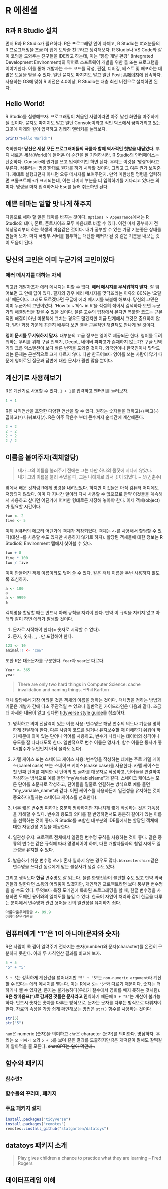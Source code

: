 # R 에센셜

## R과 R Studio 설치
먼저 R과 R Studio가 필요하다. R은 프로그래밍 언어 자체고, R Studio는 여러분들의 R 프로그래밍을 조금 더 쉽게 도와줄 친구라고 생각해보자. R Studio나 VS Code와 같이 코딩을 도와주는 친구들을 IDE라고 하는데, 이는 "통합 개발 환경" (Integrated Development Environment)의 약어로 소프트웨어 개발을 위한 툴 또는 프로그램을 이야기한다. 이를 통해 개발자는 소스 코드를 작성, 편집, 디버깅, 테스트 및 배포하는 데 많은 도움을 받을 수 있다. 일단 묻지도 따지지도 말고 일단 Posit [홈페이지](https://posit.co/download/rstudio-desktop/)에 접속하자. 사용하는 OS에 맞춰 R 버전은 4.0이상, R Studio는 대충 최신 버전으로 설치하면 된다.

## Hello World!
R Studio를 실행해보자. 프로그래밍이 처음인 사람이라면 아주 낯선 화면을 마주하게 될 것이다. 묻지도 따지지도 말고 일단 Console이라고 적인 박스에서 꿈뻑거리고 있는 그곳에 아래와 같이 입력하고 경쾌히 엔터키를 눌러보자.
```r
print("Hello World!")
```
축하한다! **당신은 세상 모든 프로그래머들의 국룰과 함께 역사적인 첫발을 내딛었다.** 부디 새로운 세상(World)에 들어온 이 순간을 잘 기억하시라. R Studio의 인터페이스는 단순하다. Console에 뭔가를 쓰고 입력하기만 하면 된다. 우리는 이것을 '명령'이라고 부른다. 컴퓨터는 '명령'한대로 뭔가를 하기 시작할 것이다. 그리고 그 여튼 뭔가 보여준다. 제대로 실행되던지 아니면 오류 메시지를 보여주던지. 만약 미완성된 명령을 입력하면 프롬프트에 `+`가 표시되는데, 이는 나머지 부분을 더 입력하기를 기다리고 있다는 의미다. 명령을 마저 입력하거나 Esc를 눌러 취소하면 된다. 

## 예쁜 테마는 일할 맛 나게 해주지
다음으로 해야 할 일은 테마를 바꾸는 것이다. `Options > Appearance`에서는 R Studio의 테마, 폰트, 폰트사이즈 모두 마음대로 바꿀 수 있다. 이건 마치 공부하기 전 책상정리부터 하는 학생의 마음같은 것이다. 내가 공부할 수 있는 가장 기분좋은 상태를 만들어 보자. 마치 국방부 서버를 침투하는 대단한 해커가 된 것 같은 기분을 내보는 것이 도움이 된다.

## 당신의 고민은 이미 누군가의 고민이었다
### 에러 메시지를 대하는 자세
최고급 개발자조차 에러 메시지는 피할 수 없다. **에러 메시지를 무서워하지 말자.** 잘 읽어보면 그 안에 답이 있다. 필자의 경우 에러 메시지를 맞닥뜨리는 이유의 80%는 '오탈자' 때문이다. 그래도 모르겠다면 구글에 에러 메시지를 복붙해 해보자. 당신의 고민은 이미 누군가의 고민이었다. 'How to ~'와 '~ in R'을 적절히 섞어서 검색하다 보면 누군가의 해결방법을 찾을 수 있을 것이다. 물론 고수의 입장에서 본다면 복붙한 코드는 근본적인 해결이 아닌 미봉책에 그치는 경우도 많겠지만 지금 단계에서 그것은 중요하지 않다. 일단 과정 가운데 꾸준히 배우다 보면 결국 근본적인 해결책도 만나게 될 것이다. 

**영어 문서를 무서워하지 말자.** 대부분의 고급 정보는 영어로 제공되곤 한다. 영어를 두려워하는 우리를 위해 구글 번역기, DeepL, 네이버 파파고가 존재하지 않는가? 구글 번역기의 크롬 익스텐션이 보다 빠른 번역을 도와줄 것이다. 외국인이나 한국인이나 맞닥드리는 문제는 근본적으로 크게 다르지 않다. 다만 한국어보다 영어를 쓰는 사람이 많기 때문에 영어로된 질문과 답변에 대한 문서가 훨씬 많을 뿐이다.

## 계산기로 사용해보기
R은 계산기로 사용할 수 있다. `1 + 1`를 입력하고 엔터키를 눌러보자.

```r
1 + 1
```

R은 사칙연산을 포함한 다양한 연산을 할 수 있다. 원하는 숫자들을 더하고(`+`) 빼고(`-`) 곱하고(`*`) 나눠보자(`/`). R은 아주 작은수 부터 큰수까지 순식간에 계산해준다.

```r
2 + 2
2 - 2
2 * 2
2 / 2
```


## 이름을 붙여주자(객체할당)

> 내가 그의 이름을 불러주기 전에는 그는 다만 하나의 몸짓에 지나지 않았다.  
> 내가 그의 이름을 불러 주었을 때, 그는 나에게로 와서 꽃이 되었다. -- 꽃(김춘수)  


앞에서 배운 것처럼 R에게 명령을 내려보았다. 하지만 이것들은 아직 컴퓨터 어디에도 저장되지 않았다. 이미 다 지나간 일이라 다시 사용할 수 없으므로 만약 이것들을 계속해서 사용하고 싶다면 어딘가에 어떠한 형태로든 저장해 놓아야 한다. 이제 객체(object)가 필요할 시간이다.

```r
two <- 2
five <- 5
```

이제 컴퓨터의 메모리 어딘가에 객체가 저장되었다. 객체는 `<-`를 사용해서 할당할 수 있다(대신 `=`를 사용할 수도 있지만 사용하지 않기로 하자). 할당된 객체들에 대한 정보는 R Studio의 Environment 탭에서 찾아볼 수 있다. 

```r
two + 8
five * 100
two / five
```

이미 만들어진 객체 이름이라도 덮어 쓸 수 있다. 같은 객체 이름을 두번 사용하지 않도록 조심하자.

```r
a <- 100
a
a <- 9999
a
```

객체명을 할당할 때는 반드시 아래 규칙을 지켜야 한다. 만약 이 규칙을 지키지 않고 아래와 같이 하면 에러가 발생할 것이다.

1. 문자로 시작해야 한다(= 숫자로 시작할 수 없다).  
2. 문자, 숫자, _, . 만 포함해야 한다.

```r
123 <- 10
animal!! <- "cow"
```

또한 R은 대소문자를 구분한다. `Year`과 `year`은 다르다.

```r
Year <- 365
year
```

> There are only two hard things in Computer Science: cache invalidation and naming things. 
> --Phil Karlton

객체 할당에서 가장 어려운 것은 객체의 이름을 정하는 것이다. 객체명을 정하는 방법과 기준은 개발자 간에 다소 주관적일 수 있으나 일반적인 가이드라인은 다음과 같다. 조금 더 자세한 내용이 알고 싶다면 [tidyverse style guide](https://style.tidyverse.org/syntax.html)를 참조하자.

1. 명확하고 의미 전달력이 있는 이름 사용: 변수명은 해당 변수의 의도나 기능을 명확하게 전달해야 한다. 다른 사람이 코드를 읽거나 유지보수할 때 이해하기 쉬워야 하기 때문에 의미 있는 단어나 약어를 사용하고, 변수가 나타내는 데이터의 성격이나 용도를 잘 나타내도록 한다. 일반적으로 변수 이름은 명사가, 함수 이름은 동사가 좋다(함수가 무엇인지 아직 몰라도 된다).

2. 카멜 케이스 또는 스네이크 케이스 사용: 변수명을 작성하는 데에는 주로 카멜 케이스(camel case) 또는 스네이크 케이스(snake case)를 사용한다. 카멜 케이스는 첫 번째 단어를 제외한 각 단어의 첫 글자를 대문자로 작성하고, 단어들을 연결하여 작성하는 방식으로 예를 들면 "myVariableName"과 같다. 스네이크 케이스는 모든 단어를 소문자로 작성하고, 단어들을 밑줄로 연결하는 방식으로 예를 들면 "my_variable_name"과 같다. 어떤 케이스를 사용하든지 일관성을 유지하는 것이 중요하다(필자는 스네이크 케이스를 선호한다).

3. 너무 짧은 변수명 피하기: 충분히 명확하지만 지나치게 짧게 작성하는 것은 가독성을 저해할 수 있다. 변수의 용도와 의미를 잘 반영하면서도 충분히 길이가 있는 이름을 선택하는 것이 좋다. R Studio를 포함한 대부분의 IDE들에서는 할당된 객체에 대한 자동완성 기능을 제공한다.

4. 일관성 유지: 프로젝트 전체에서 일관된 변수명 규칙을 사용하는 것이 좋다. 같은 종류의 변수는 같은 규칙에 따라 명명되어야 하며, 다른 개발자들과의 협업 시에도 일관성을 유지할 수 있다.

5. 발음하기 쉬운 변수명 쓰기: 혼자 일하지 않는 경우도 많다. `Worcestershire`같은 변수명을 쓰다간 동료에게 맞는 불상사가 생길 수도 있다.

그리고 생각보다 **한글** 변수명도 잘 읽는다. 물론 한영전환이 불편할 수도 있고 만약 외국인들과 일한다면 소통의 어려움이 있겠지만, 개인적인 프로젝트라면 보다 풍부한 변수명을 쓸 수도 있다. 무엇보다 특정 도메인에 특화된 프로그래밍을 할 때, 한글 변수명을 사용하면 도메인 용어와의 일치도를 높일 수 있다. 한국어 자연어 처리와 같이 한글을 다루는 분야에서 변수명과 관련 용어들 간의 일관성을 유지하기 쉽다.

```r
아름다운우리한글 <- 99.9
아름다운우리한글
```

## 컴퓨터에게 "1"은 1이 아니야(문자와 숫자)
R은 사람이 콕 찝어 알려주기 전까지는 숫자(number)와 문자(character)를 온전히 구분하지 못한다. 아래 두 사칙연산 결과를 비교해 보자. 
```r
5 + 5
"5" + "5"
```

`5 + 5`는 정확하게 계산값을 뱉어내지만 `"5" + "5"`는 `non-numeric argument`라 계산할 수 없다는 에러 메시지를 뱉는다. 이는 R에서 `5`는 `"5"`와 다르기 때문이다. 숫자는 더하거나 뺄 수 있지만, 문자는 불가능하다(우리가 철수에서 영희를 빼지 못하는 것처럼). **R은 쌍따옴표(`"`)로 감싸진 것들은 문자라고 인식**하기 때문에 `5 + "5"`는 계산이 불가능하다. 반드시 숫자는 숫자를 다루는 방식으로, 문자는 문자를 다루는 방식으로 다뤄져야 한다. 자료의 속성을 가장 쉽게 확인해보는 방법은 `str()` 함수를 사용하는 것이다

```r
str(5)
str("5")
```

`num`은 numeric (숫자)을 의미하고 `chr`은 character (문자)를 의미한다. 명심하자. 우리는 `오 더하기 오`와 `5 + 5`를 보며 같은 결과를 도출하지만 R은 개떡같이 말해도 찰떡같이 알아먹을 줄 모른다. ~~chatGPT는 알아 먹던데..~~

## 함수와 패키지
### 함수란?

### 함수들의 꾸러미, 패키지

### 주요 패키지 설치
```r
install.packages("tidyverse")
install.packages("remotes")
remotes::install_github("statgarten/datatoys")
```

## datatoys 패키지 소개
> Play gives children a chance to practice what they are learning -- Fred Rogers



## 데이터프레임 이해
